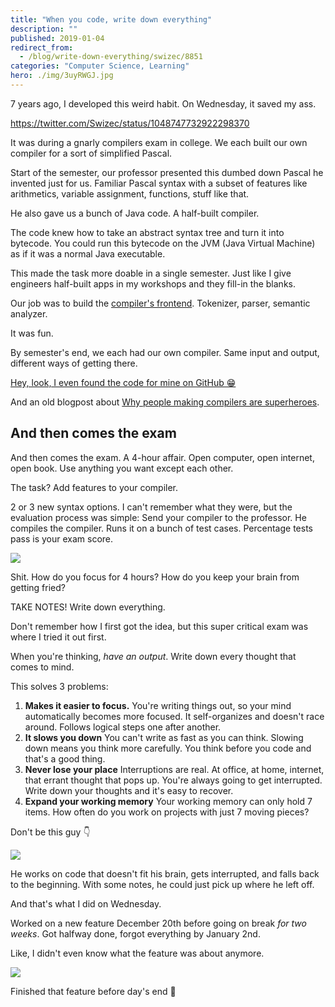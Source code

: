 ```yaml
---
title: "When you code, write down everything"
description: ""
published: 2019-01-04
redirect_from:
  - /blog/write-down-everything/swizec/8851
categories: "Computer Science, Learning"
hero: ./img/3uyRWGJ.jpg
---
```


7 years ago, I developed this weird habit. On Wednesday, it saved my ass.

https://twitter.com/Swizec/status/1048747732922298370

It was during a gnarly compilers exam in college. We each built our own compiler for a sort of simplified Pascal.

Start of the semester, our professor presented this dumbed down Pascal he invented just for us. Familiar Pascal syntax with a subset of features like arithmetics, variable assignment, functions, stuff like that.

He also gave us a bunch of Java code. A half-built compiler.

The code knew how to take an abstract syntax tree and turn it into bytecode. You could run this bytecode on the JVM (Java Virtual Machine) as if it was a normal Java executable.

This made the task more doable in a single semester. Just like I give engineers half-built apps in my workshops and they fill-in the blanks.

Our job was to build the [compiler's frontend](https://en.wikipedia.org/wiki/Compiler#Front_end). Tokenizer, parser, semantic analyzer.

It was fun.

By semester's end, we each had our own compiler. Same input and output, different ways of getting there.

[Hey, look, I even found the code for mine on GitHub 😁](https://github.com/Swizec/compilers-homework)

And an old blogpost about [Why people making compilers are superheroes](https://swizec.com/blog/why-people-making-compilers-are-superheroes/swizec/4616).

## And then comes the exam

And then comes the exam. A 4-hour affair. Open computer, open internet, open book. Use anything you want except each other.

The task? Add features to your compiler.

2 or 3 new syntax options. I can't remember what they were, but the evaluation process was simple: Send your compiler to the professor. He compiles the compiler. Runs it on a bunch of test cases. Percentage tests pass is your exam score.

![](./img/media-3oFzm0o2jMKftsaBoc-giphy.gif)

Shit. How do you focus for 4 hours? How do you keep your brain from getting fried?

TAKE NOTES! Write down everything.

Don't remember how I first got the idea, but this super critical exam was where I tried it out first.

When you're thinking, _have an output_. Write down every thought that comes to mind.

This solves 3 problems:

1.  **Makes it easier to focus.** You're writing things out, so your mind automatically becomes more focused. It self-organizes and doesn't race around. Follows logical steps one after another.
2.  **It slows you down** You can't write as fast as you can think. Slowing down means you think more carefully. You think before you code and that's a good thing.
3.  **Never lose your place** Interruptions are real. At office, at home, internet, that errant thought that pops up. You're always going to get interrupted. Write down your thoughts and it's easy to recover.
4.  **Expand your working memory** Your working memory can only hold 7 items. How often do you work on projects with just 7 moving pieces?

Don't be this guy 👇

![](./img/3uyRWGJ.jpg)

He works on code that doesn't fit his brain, gets interrupted, and falls back to the beginning. With some notes, he could just pick up where he left off.

And that's what I did on Wednesday.

Worked on a new feature December 20th before going on break _for two weeks_. Got halfway done, forgot everything by January 2nd.

Like, I didn't even know what the feature was about anymore.

![](https://swizec.com/wp-content/uploads/2019/01/Photo_Jan_04_7_51_16_AM-e1546621167625-1024x768.jpg)

Finished that feature before day's end 🤘
